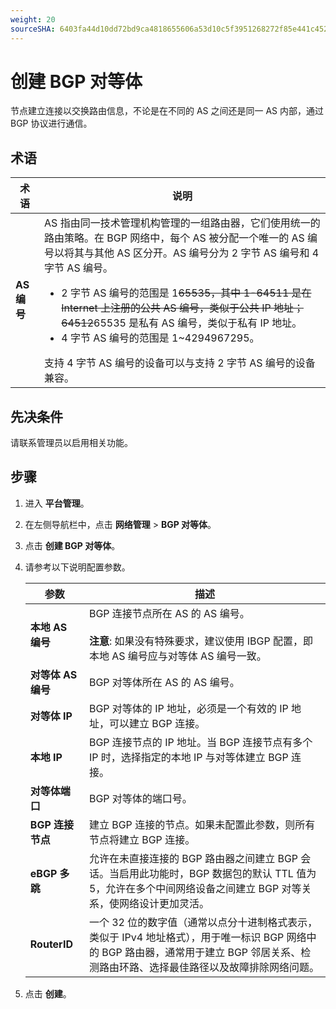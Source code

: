 ```yaml
---
weight: 20
sourceSHA: 6403fa44d10dd72bd9ca4818655606a53d10c5f3951268272f85e441c45246de
---
```


# 创建 BGP 对等体

节点建立连接以交换路由信息，不论是在不同的 AS 之间还是同一 AS 内部，通过 BGP 协议进行通信。

## 术语

| 术语          | 说明                                                                                                                                                                                                                                                                                                                                                                                                                                                                                                                                                                                                                     |
| ------------- | -------------------------------------------------------------------------------------------------------------------------------------------------------------------------------------------------------------------------------------------------------------------------------------------------------------------------------------------------------------------------------------------------------------------------------------------------------------------------------------------------------------------------------------------------------------------------------------------------------------------------- |
| **AS 编号**   | AS 指由同一技术管理机构管理的一组路由器，它们使用统一的路由策略。在 BGP 网络中，每个 AS 被分配一个唯一的 AS 编号以将其与其他 AS 区分开。AS 编号分为 2 字节 AS 编号和 4 字节 AS 编号。 <ul><li>2 字节 AS 编号的范围是 1~~65535，其中 1-64511 是在 Internet 上注册的公共 AS 编号，类似于公共 IP 地址；64512~~65535 是私有 AS 编号，类似于私有 IP 地址。</li><li>4 字节 AS 编号的范围是 1\~4294967295。</li></ul> 支持 4 字节 AS 编号的设备可以与支持 2 字节 AS 编号的设备兼容。 |

## 先决条件

请联系管理员以启用相关功能。

## 步骤

1. 进入 **平台管理**。

2. 在左侧导航栏中，点击 **网络管理** > **BGP 对等体**。

3. 点击 **创建 BGP 对等体**。

4. 请参考以下说明配置参数。

   | 参数                   | 描述                                                                                                                                                                                                                                                                                                    |
   | ---------------------- | ------------------------------------------------------------------------------------------------------------------------------------------------------------------------------------------------------------------------------------------------------------------------------------------------------- |
   | **本地 AS 编号**       | BGP 连接节点所在 AS 的 AS 编号。<br /><br /><b>注意</b>: 如果没有特殊要求，建议使用 IBGP 配置，即本地 AS 编号应与对等体 AS 编号一致。                                                                                                                       |
   | **对等体 AS 编号**     | BGP 对等体所在 AS 的 AS 编号。                                                                                                                                                                                                                                                                         |
   | **对等体 IP**          | BGP 对等体的 IP 地址，必须是一个有效的 IP 地址，可以建立 BGP 连接。                                                                                                                                                                                                                                      |
   | **本地 IP**            | BGP 连接节点的 IP 地址。当 BGP 连接节点有多个 IP 时，选择指定的本地 IP 与对等体建立 BGP 连接。                                                                                                                                                                                                    |
   | **对等体端口**         | BGP 对等体的端口号。                                                                                                                                                                                                                                                                                   |
   | **BGP 连接节点**       | 建立 BGP 连接的节点。如果未配置此参数，则所有节点将建立 BGP 连接。                                                                                                                                                                                                                                     |
   | **eBGP 多跳**          | 允许在未直接连接的 BGP 路由器之间建立 BGP 会话。当启用此功能时，BGP 数据包的默认 TTL 值为 5，允许在多个中间网络设备之间建立 BGP 对等关系，使网络设计更加灵活。                                                                                              |
   | **RouterID**           | 一个 32 位的数字值（通常以点分十进制格式表示，类似于 IPv4 地址格式），用于唯一标识 BGP 网络中的 BGP 路由器，通常用于建立 BGP 邻居关系、检测路由环路、选择最佳路径以及故障排除网络问题。 |

5. 点击 **创建**。
